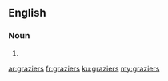 ==English==

===Noun===
{{head|en|plural}}

# {{plural of|grazier|lang=en}}

[[ar:graziers]]
[[fr:graziers]]
[[ku:graziers]]
[[my:graziers]]